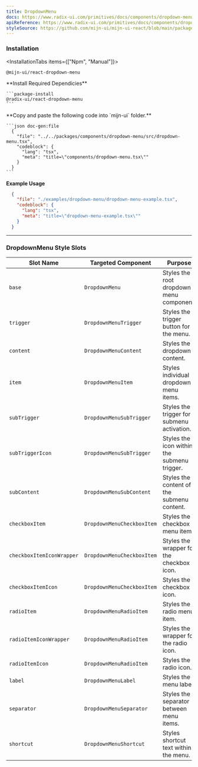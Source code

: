 ```yaml
---
title: DropdownMenu
docs: https://www.radix-ui.com/primitives/docs/components/dropdown-menu
apiReference: https://www.radix-ui.com/primitives/docs/components/dropdown-menu#api-reference
styleSource: https://github.com/mijn-ui/mijn-ui-react/blob/main/packages/theme/src/components/dropdown-menu.ts
---
```



<ComponentPreview>
  <DropdownMenuExample />
</ComponentPreview>

### Installation

<InstallationTabs items={["Npm", "Manual"]}>
  <InstallationTabsContent value="Npm">
  ```package-install
  @mijn-ui/react-dropdown-menu
  ```
  </InstallationTabsContent>
  <InstallationTabsContent value="Manual">
  <Steps>
  <Step>
    **Install Required Dependicies**

    ```package-install
    @radix-ui/react-dropdown-menu
    ```

  </Step>
  <Step>
    **Copy and paste the following code into  `mijn-ui` folder.**

    ```json doc-gen:file
      {
        "file": "../../packages/components/dropdown-menu/src/dropdown-menu.tsx",
        "codeblock": {
          "lang": "tsx",
          "meta": "title=\"components/dropdown-menu.tsx\""
        }
      }
    ```
  </Step>
</Steps>
</InstallationTabsContent>
</InstallationTabs>

**Example Usage**

```json doc-gen:file
  {
    "file": "./examples/dropdown-menu/dropdown-menu-example.tsx",
    "codeblock": {
      "lang": "tsx",
      "meta": "title=\"dropdown-menu-example.tsx\""
    }
  }
```

---

### DropdownMenu Style Slots

| **Slot Name**        | **Targeted Component**        | **Purpose**                                      |
|-----------------------|-------------------------------|-------------------------------------------------|
| `base`               | `DropdownMenu`               | Styles the root dropdown menu component.        |
| `trigger`            | `DropdownMenuTrigger`        | Styles the trigger button for the menu.         |
| `content`            | `DropdownMenuContent`        | Styles the dropdown content.          |
| `item`               | `DropdownMenuItem`           | Styles individual dropdown menu items.          |
| `subTrigger`         | `DropdownMenuSubTrigger`     | Styles the trigger for submenu activation.      |
| `subTriggerIcon`     | `DropdownMenuSubTrigger` | Styles the icon within the submenu trigger.     |
| `subContent`  | `DropdownMenuSubContent`| Styles the content of the submenu content.      |
| `checkboxItem`       | `DropdownMenuCheckboxItem`   | Styles the checkbox menu item.                  |
| `checkboxItemIconWrapper`| `DropdownMenuCheckboxItem` | Styles the wrapper for the checkbox icon.       |
| `checkboxItemIcon`   | `DropdownMenuCheckboxItem`| Styles the checkbox icon.                       |
| `radioItem`          | `DropdownMenuRadioItem`      | Styles the radio menu item.                     |
| `radioItemIconWrapper`| `DropdownMenuRadioItem`| Styles the wrapper for the radio icon.         |
| `radioItemIcon`      | `DropdownMenuRadioItem`  | Styles the radio icon.                          |
| `label`              | `DropdownMenuLabel`          | Styles the menu label.                          |
| `separator`          | `DropdownMenuSeparator`      | Styles the separator between menu items.        |
| `shortcut`           | `DropdownMenuShortcut`       | Styles shortcut text within the menu.           |
